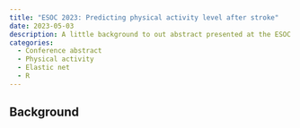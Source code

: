 ```yaml
---
title: "ESOC 2023: Predicting physical activity level after stroke"
date: 2023-05-03
description: A little background to out abstract presented at the ESOC 2023 conference in Munich. 
categories:
  - Conference abstract
  - Physical activity
  - Elastic net
  - R
---
```


## Background

